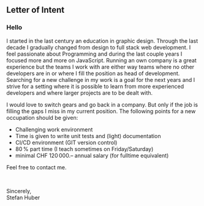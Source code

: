 ## Letter of Intent

### Hello
I started in the last century an education in graphic design. Through the last decade I gradually changed from design to full stack web development.
I feel passionate about Programming and during the last couple years I focused more and more on JavaScript.
Running an own company is a great experience but the teams I work with are either way teams where no other developers are in or where I fill the position as head of development. Searching for a new challenge in my work is a goal for the next years and I strive for a setting where it is possible to learn from more experienced developers and where larger projects are to be dealt with.

I would love to switch gears and go back in a company. But only if the job is filling the gaps I miss in my current position. The following points for a new occupation should be given:

* Challenging work environment
* Time is given to write unit tests and (light) documentation
* CI/CD environment (GIT version control)
* 80 % part time (I teach sometimes on Friday/Saturday)
* minimal CHF 120 000.– annual salary (for fulltime equivalent)


Feel free to contact me.

<br />

Sincerely,  
Stefan Huber
